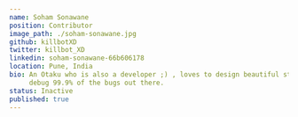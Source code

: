 ---
name: Soham Sonawane
position: Contributor
image_path: ./soham-sonawane.jpg
github: killbotXD
twitter: killbot_XD
linkedin: soham-sonawane-66b606178
location: Pune, India
bio: An Otaku who is also a developer ;) , loves to design beautiful stuff, is also an awesome photographer and can 
     debug 99.9% of the bugs out there.
status: Inactive
published: true
---
